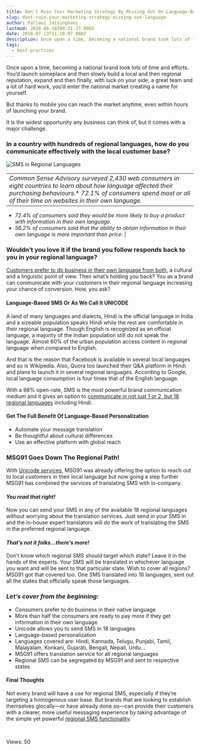 ```yaml
---
title: Don't Ruin Your Marketing Strategy By Missing Out On Language-Based Personalization
slug: dont-ruin-your-marketing-strategy-missing-out-language
author: Pallavi Jaisinghani
lastmod: 2020-08-18T09:31:37.000Z
date: 2018-07-13T11:19:07.000Z
description: Once upon a time, becoming a national brand took lots of time and efforts. You’d launch someplace and then slowly build a local and then regional reputation, expand and then finally, with luck on your side, a great team and a lot of hard work, you’d enter the national market creating a name for yourself.
tags:
  - best-practices
---
```


Once upon a time, becoming a national brand took lots of time and efforts. You’d launch someplace and then slowly build a local and then regional reputation, expand and then finally, with luck on your side, a great team and a lot of hard work, you’d enter the national market creating a name for yourself. 


But thanks to mobile you can reach the market anytime, even within hours of launching your brand.


It is the widest opportunity any business can think of, but it comes with a major challenge. 


### **In a country with hundreds of regional languages, how do you communicate effectively with the local customer base?**

![SMS in Regional Languages](https://images-msg91.s3.ap-south-1.amazonaws.com/content/images/wordpress/2018/07/Send-SMS-in-Regional-languages-using-Regional-SMS-API-MSG91-COM-3-300x171.png)


|  |
| --- |
| *Common Sense Advisory surveyed 2,430 web consumers in eight countries to learn about how language affected their purchasing behaviours.** *72.1% of consumers spend most or all of their time on websites in their own language.*
* *72.4% of consumers said they would be more likely to buy a product with information in their own language.*
* *56.2% of consumers said that the ability to obtain information in their own language is more important than price.*
 |


### **Wouldn’t you love it if the brand you follow responds back to you in your regional language?**


[Customers prefer to do business in their own language from both](https://msg91.com/guide/send-sms-to-your-customers-in-their-local-language), a cultural and a linguistic point of view. Then what’s holding you back? You as a brand can communicate with your customers in their regional language increasing your chance of conversion. How, you ask?


#### **Language-Based SMS Or As We Call It UNICODE**


A land of many languages and dialects, Hindi is the official language in India and a sizeable population speaks Hindi while the rest are comfortable in their regional language. Though English is recognized as an official language, a majority of the Indian population still do not speak the language. Almost 60% of the urban population access content in regional language when compared to English.


And that is the reason that Facebook is available in several local languages and so is Wikipedia. Also, Quora too launched their Q&A platform in Hindi and plans to launch it in several regional languages. According to Google, local language consumption is four times that of the English language.


With a 98% open-rate, SMS is the most powerful brand communication medium and it gives an option to [communicate in not just 1 or 2, but 18 regional languages](https://msg91.com/regional-sms/) including Hindi.


#### **Get The Full Benefit Of Language-Based Personalization**


* Automate your message translation
* Be thoughtful about cultural differences
* Use an effective platform with global reach


### **MSG91 Goes Down The Regional Path!**


With [Unicode services](https://msg91.com/guide/send-sms-to-your-customers-in-their-local-language), MSG91 was already offering the option to reach out to local customers in their local language but now going a step further MSG91 has combined the services of translating SMS with in-company.


#### ***You read that right!***


Now you can send your SMS in any of the available 18 regional languages without worrying about the translation services. Just send in your SMS in and the in-house expert translators will do the work of translating the SMS in the preferred regional language.


#### ***That’s not it folks…there’s more!***


Don’t know which regional SMS should target which state? Leave it in the hands of the experts. Your SMS will be translated in whichever language you want and will be sent to that particular state. Wish to cover all regions? MSG91 got that covered too. One SMS translated into 18 languages, sent out all the states that officially speak those languages.


### ***Let’s cover from the beginning:***


* Consumers prefer to do business in their native language
* More than half the consumers are ready to pay more if they get information in their own language
* Unicode allows you to send SMS in 18 languages
* Language-based personalization
* Languages covered are: Hindi, Kannada, Telugu, Punjabi, Tamil, Malayalam, Konkani, Gujarati, Bengali, Nepali, Urdu…
* MSG91 offers translation service for all regional languages
* Regional SMS can be segregated by MSG91 and sent to respective states


#### **Final Thoughts**


Not every brand will have a use for regional SMS, especially if they’re targeting a homogenous user base. But brands that are looking to establish themselves glocally—or have already done so—can provide their customers with a clearer, more useful messaging experience by taking advantage of the simple yet powerful [regional SMS functionality](https://msg91.com/sms).


 


 Views: 50


